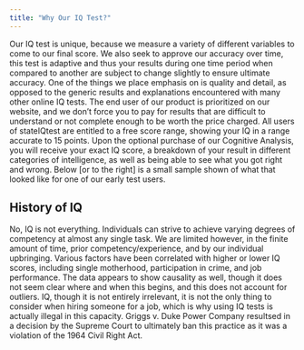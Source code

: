 ```yaml
---
title: "Why Our IQ Test?"
---
```

Our IQ test is unique, because we measure a variety of different variables to come to our final score. We also seek to approve our accuracy over time, this test is adaptive and thus your results during one time period when compared to another are subject to change slightly to ensure ultimate accuracy. One of the things we place emphasis on is quality and detail, as opposed to the generic results and explanations encountered with many other online IQ tests. The end user of our product is prioritized on our website, and we don’t force you to pay for results that are difficult to understand or not complete enough to be worth the price charged. All users of stateIQtest are entitled to a free score range, showing your IQ in a range accurate to 15 points. Upon the optional purchase of our Cognitive Analysis, you will receive your exact IQ score, a breakdown of your result in different categories of intelligence, as well as being able to see what you got right and wrong. Below [or to the right] is a small sample shown of what that looked like for one of our early test users.

## History of IQ
No, IQ is not everything. Individuals can strive to achieve varying degrees of competency at almost any single task. We are limited however, in the finite amount of time, prior competency/experience, and by our individual upbringing. Various factors have been correlated with higher or lower IQ scores, including single motherhood, participation in crime, and job performance. The data appears to show causality as well, though it does not seem clear where and when this begins, and this does not account for outliers. IQ, though it is not entirely irrelevant, it is not the only thing to consider when hiring someone for a job, which is why using IQ tests is actually illegal in this capacity. Griggs v. Duke Power Company resultsed in a decision by the Supreme Court to ultimately ban this practice as it was a violation of the 1964 Civil Right Act.
